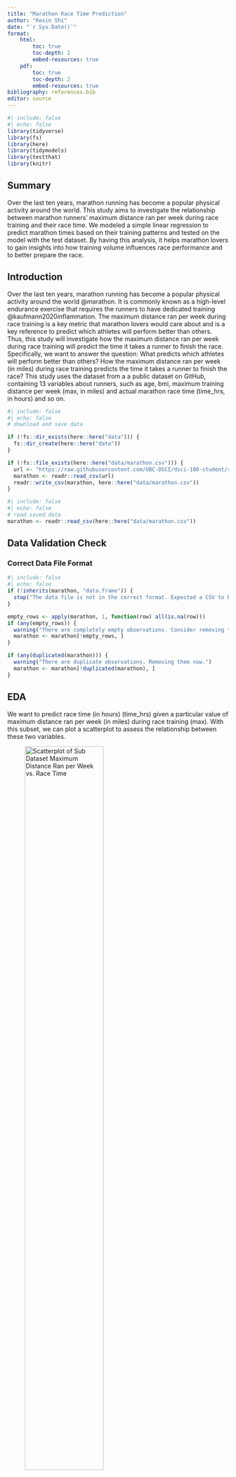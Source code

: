 ```yaml
---
title: "Marathon Race Time Prediction"
author: "Kexin Shi"
date: "`r Sys.Date()`"
format:
    html:
        toc: true
        toc-depth: 2
        embed-resources: true
    pdf:
        toc: true
        toc-depth: 2
        embed-resources: true
bibliography: references.bib
editor: source
---
```


```r
#| include: false
#| echo: false
library(tidyverse)
library(fs)
library(here)
library(tidymodels)
library(testthat)
library(knitr)
```
## Summary

Over the last ten years, marathon running has become a popular physical activity around the world. This study aims to investigate the relationship between marathon runners' maximum distance ran per week during race training and their race time. We modeled a simple linear regression to predict marathon times based on their training patterns and tested on the model with the test dataset. By having this analysis, it helps marathon lovers to gain insights into how training volume influences race performance and to better prepare the race.


## Introduction

Over the last ten years, marathon running has become a popular physical activity around the world @marathon. It is commonly known as a high-level endurance exercise that requires the runners to have dedicated training @kaufmann2020inflammation. The maximum distance ran per week during race training is a key metric that marathon lovers would care about and is a key reference to predict which athletes will perform better than others. Thus, this study will investigate how the maximum distance ran per week during race training will predict the time it takes a runner to finish the race. Specifically, we want to answer the question: What predicts which athletes will perform better than others? How the maximum distance ran per week (in miles) during race training predicts the time it takes a runner to finish the race? This study uses the dataset from a a public dataset on GitHub, containing 13 variables about runners, such as age, bmi, maximum training distance per week (max, in miles) and actual marathon race time (time_hrs, in hours) and so on.

```r
#| include: false
#| echo: false
# download and save data

if (!fs::dir_exists(here::here("data"))) {
  fs::dir_create(here::here("data"))
}

if (!fs::file_exists(here::here("data/marathon.csv"))) {
  url <- "https://raw.githubusercontent.com/UBC-DSCI/dsci-100-student/refs/heads/master/materials/R/worksheet_regression2/data/marathon.csv"
  marathon <- readr::read_csv(url)
  readr::write_csv(marathon, here::here("data/marathon.csv"))
}
```


```r
#| include: false
#| echo: false
# read saved data
marathon <- readr::read_csv(here::here("data/marathon.csv"))
```

## Data Validation Check
### Correct Data File Format
```r
#| include: false
#| echo: false
if (!inherits(marathon, "data.frame")) {
  stop("The data file is not in the correct format. Expected a CSV to be read as a data frame.")
}

empty_rows <- apply(marathon, 1, function(row) all(is.na(row)))
if (any(empty_rows)) {
  warning("There are completely empty observations. Consider removing these rows.")
  marathon <- marathon[!empty_rows, ]
}

if (any(duplicated(marathon))) {
  warning("There are duplicate observations. Removing them now.")
  marathon <- marathon[!duplicated(marathon), ]
}
```

## EDA
We want to predict race time (in hours) (time_hrs) given a particular value of
maximum distance ran per week (in miles) during race training (max).
With this subset, we can plot a scatterplot to assess the relationship between these two variables.

![Scatterplot of Sub Dataset Maximum Distance Ran per Week vs. Race Time](../results/subset_scatterplot_maxDistance_racetime.png){#fig-1 width="65%"}
```r
#| include: false
#| echo: false
set.seed(2000)

marathon_50 <- marathon |>
  dplyr::sample_n(50)

subset_scatterplot_maxDistance_racetime <- marathon_50 |>
  ggplot(aes(x = max, y = time_hrs)) +
  geom_point(alpha = 0.5) +
  xlab("Maximum Distance Ran per\nWeek During Training (miles)") +
  ylab("Race Time (hours)") +
  theme(text = element_text(size = 20))
subset_scatterplot_maxDistance_racetime
```

Here's the full dataset of values.

![Scatterplot of Full Dataset Maximum Distance Ran per Week vs. Race Time](../results/full_scatterplot_maxDistance_racetime.png){#fig-2 width="65%"}
```r
#| include: false
#| echo: false
full_scatterplot_maxDistance_racetime <- ggplot(marathon, aes(x = max, y = time_hrs)) +
  geom_point(alpha = 0.5) +
  xlab("Maximum Distance Ran per\nWeek During Training (miles)") +
  ylab("Race Time (hours)") +
  theme(text = element_text(size = ))
full_scatterplot_maxDistance_racetime
```

## Analysis

We will analyze the data using simple linear regression to assess the relationship between maximum weekly distance and marathon race time. 
We will first split the dataset into the training and testing datasets, using 75% of the original data as the training data. The training set was used to fit the model, while the test set was used for performance evaluation.
In the strata argument of the initial_split function, we will use the variable we are trying to predict.

## Training Data

```r
#| include: false
#| echo: false
set.seed(2000)

marathon_split <- rsample::initial_split(marathon, prop = 0.75, strata = time_hrs)
marathon_training <- rsample::training(marathon_split)
marathon_testing <- rsample::testing(marathon_split)
```

We can look at @fig-3 to assess the relationship between race time (time_hrs)
and maximum distance ran per week during training (max)
using only the observations in the training dataset.
![Scatterplot of Training Dataset Maximum Distance Ran per Week vs. Race Time](../results/training_scatterplot.png){#fig-3 width="65%"}
```r
#| include: false
#| echo: false
training_scatterplot <- marathon_training |>
  ggplot(aes(x = max, y = time_hrs)) +
  geom_point(alpha = 0.25, size = 2) +
  xlab("Maximum Distance Ran per \n Week During Training (miles)") +
  ylab("Race Time (hours)") +
  theme(text = element_text(size = 20))
training_scatterplot
```

## Linear Regession

Now that we have our training data,
the next step is to build a linear regression model specification.

```r
#| include: false
#| echo: false
lm_spec <- parsnip::linear_reg() |>
  parsnip::set_engine("lm") |>
  parsnip::set_mode("regression")

lm_spec
```

After we have created our linear regression model specification,
the next step is to create a recipe,
establish a workflow analysis and fit our simple linear regression model.

```r
#| include: false
#| echo: false
lm_recipe <- recipes::recipe(time_hrs ~ max, data = marathon_training)

lm_fit <- workflows::workflow() |>
  workflows::add_recipe(lm_recipe) |>
  workflows::add_model(lm_spec) |>
  parsnip::fit(data = marathon_training)

```

## Results

Now, let's visualize the model predictions as a straight line overlaid on the training data.

```r
#| include: false
#| echo: false
marathon_preds <- lm_fit |>
  predict(marathon_training) |>
  dplyr::bind_cols(marathon_training)

```
![The Linear Regression of Maximum Distance Ran per Week And Race Time On Training Set](../results/training_prediction_plot.png){#fig-4 width="65%"}
```r
#| include: false
#| echo: false
training_prediction_plot <- marathon_preds |>
  ggplot(aes(x = max, y = time_hrs)) +
  geom_point(alpha = 0.4) +
  geom_line(
    mapping = aes(x = max, y = .pred), 
    color = "blue") +
  xlab("Maximum Distance Ran per \n Week During Training (mi)") +
  ylab("Race Time (hours)") +
  theme(text = element_text(size = 20))
training_prediction_plot
```

### Model Performance

We can look at our model performance by looking at the RMSPE on the test data.

```r
#| label: tbl-rmspe
#| tbl-cap: "Linear Regression ON RMSPE Metric"

lm_test_results <- lm_fit |>
  predict(marathon_testing) |>
  dplyr::bind_cols(marathon_testing) |>
  yardstick::metrics(truth = time_hrs, estimate = .pred)

lm_rmspe <- lm_test_results |>
  dplyr::filter(.metric == 'rmse') |>
  dplyr::select(.estimate) |>
  dplyr::pull()
kable(lm_rmspe)
```

The @tbl-rmspe stands for the Root Mean Squared Prediction Error, which is a scoring metric that reflects how right/wrong each prediction is. It measures the distance of the prediction from the actual values on the test data. Lower RMSPE values indicate better predictive performance, meaning that the model's predicted values are close to the actual observed values @TARAJI2017298. In our case, the RMSPE represents the average error in predicting marathon race time (in hours) for the runners. From the result of 0.5504829, This means that, our simple linear regression model's predictions deviate from the actual race times by approximately 0.55 hours on average. 

### Prediction on test data

Visualize the model predictions as a straight line overlaid on the test data
![The Linear Regression Model Prediction Over Test Data](../results/test_prediction_plot.png){#fig-5 width="65%"}
```r
#| include: false
#| echo: false
test_preds <- lm_fit |>
  predict(marathon_testing) |>
  dplyr::bind_cols(marathon_testing)

test_prediction_plot <- test_preds |>
  ggplot(aes(x = max, y = time_hrs)) +
  geom_point(alpha = 0.4) +
  geom_line(
    mapping = aes(x = max, y = .pred), 
    color = "blue") +
  xlab("Maximum Distance Ran per \n Week During Training (mi)") +
  ylab("Race Time (hours)") +
  theme(text = element_text(size = 20))

test_prediction_plot
```
```r
#| label: tbl-lrcoe
#| tbl-cap: "Linear Regression Results"
lm_coefficients <- broom::tidy(lm_fit)
kable(lm_coefficients)
```

## Interpretation

By having @tbl-lrcoe, the slope coefficient is -0.0215, which shows a negative relationship between the maximum distance ran per week and the race time. As the maximum distance ran increases by every additional mile per week, the race time will decrease by 0.0215 hours. It shows that adding more training distance per week is beneficial for improving marathon performance. The intercept is 4.88, wich represents that when the maximum distance ran per week (max) is zero miles, the predicted race time is 4.88 hours. Although this scenario is unrealistic, it serves as the baseline value from which changes in race time are predicted based on the training distance. These coefficients with p-value of 6.03e-64 and 0 (less than 0.05) are statistically significant, meaning there is strong evidence that increasing the training mileage leads to faster marathon times.

If we want to manually calculate the marathon time, the formula will be like $times_{hrs} = 4.88 - 0.0215 \times max$, where $times_{hrs}$ is the race time and the $max$ is the maximum distance (in miles) ran per week during training.

## Discussion

However, there are several limitations of the model. As we are trying to find what predicts which athletes will perform better than others, other features about the runners may also be crucial to play roles in affecting the race time, such as their age, bmi. Therefore, we may need to add more features to the model to better predict the race time. Also, these features may not in a linear relationship with the race time, so using a Random Forest model to handle the complex, non-linear interactions between features may be useful.

To know whether the new model would be better than the simple linear regression or not, we can use those scoring metrics such as Mean squared error (MSE), Root Mean Squared Error (RMSE), Mean Absolute Error (MAE), Mean Absolute Percentage Error (MAPE) and R-squared ($R^2$) on a test set or through cross-validation.A lower MSE, RMSE, MAE, MAPE would indicate that the new model makes more accurate predictions compared to the simple linear regression model. A higher R-squared would suggest that the model is explaining more variance in the target variable, implying better performance @kolhatkar2023regression.

## Reference